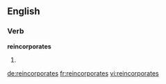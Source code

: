 ==English==

===Verb===
'''reincorporates'''

# {{third-person singular of|[[reincorporate]]}}

[[de:reincorporates]]
[[fr:reincorporates]]
[[vi:reincorporates]]